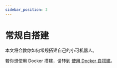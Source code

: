 ```yaml
---
sidebar_position: 2
---
```



# 常规自搭建

本文将会教你如何常规搭建自己的小可机器人。

若你想使用 Docker 搭建，请转到 [使用 Docker 自搭建](/docs/development/deploy/deploy_docker)。

<DocCardList />

